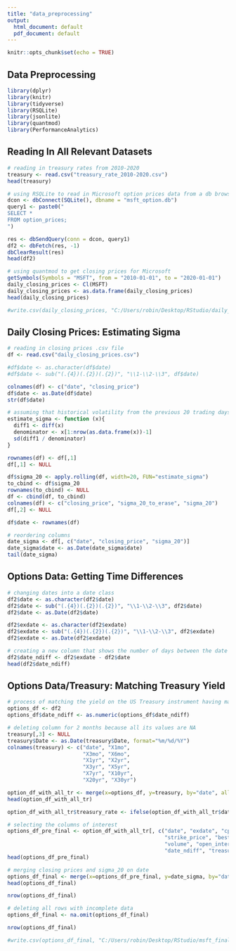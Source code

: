 ---
title: "data_preprocessing"
output:
  html_document: default
  pdf_document: default
---

```{r setup, include=FALSE}
knitr::opts_chunk$set(echo = TRUE)
```

## Data Preprocessing

```{r, echo=TRUE, message=FALSE, warning=FALSE}
library(dplyr)
library(knitr)
library(tidyverse)
library(RSQLite)
library(jsonlite)
library(quantmod)
library(PerformanceAnalytics)
```

## Reading In All Relevant Datasets

```{r, echo=TRUE, message=FALSE, warning=FALSE}
# reading in treasury rates from 2010-2020
treasury <- read.csv("treasury_rate_2010-2020.csv")
head(treasury)

# using RSQLite to read in Microsoft option prices data from a db browser
dcon <- dbConnect(SQLite(), dbname = "msft_option.db")
query1 <- paste0("
SELECT *
FROM option_prices;
")

res <- dbSendQuery(conn = dcon, query1)
df2 <- dbFetch(res, -1)
dbClearResult(res)
head(df2)

# using quantmod to get closing prices for Microsoft
getSymbols(Symbols = "MSFT", from = "2010-01-01", to = "2020-01-01")
daily_closing_prices <- Cl(MSFT)
daily_closing_prices <- as.data.frame(daily_closing_prices)
head(daily_closing_prices)

#write.csv(daily_closing_prices, "C:/Users/robin/Desktop/RStudio/daily_closing_prices.csv")
```
## Daily Closing Prices: Estimating Sigma

```{r, echo=TRUE, message=FALSE, warning=FALSE}
# reading in closing prices .csv file
df <- read.csv("daily_closing_prices.csv")

#df$date <- as.character(df$date)
#df$date <- sub("(.{4})(.{2})(.{2})", "\\1-\\2-\\3", df$date)

colnames(df) <- c("date", "closing_price")
df$date <- as.Date(df$date)
str(df$date)

# assuming that historical volatility from the previous 20 trading days (approximately one trading month) is representative of the volatility over the life of the option
estimate_sigma <- function (x){
  diff1 <- diff(x)
  denominator <- x[1:nrow(as.data.frame(x))-1]
  sd(diff1 / denominator)
}

rownames(df) <- df[,1]
df[,1] <- NULL

df$sigma_20 <- apply.rolling(df, width=20, FUN="estimate_sigma")
to_cbind <- df$sigma_20
rownames(to_cbind) <- NULL
df <- cbind(df, to_cbind)
colnames(df) <- c("closing_price", "sigma_20_to_erase", "sigma_20")
df[,2] <- NULL

df$date <- rownames(df)

# reordering columns
date_sigma <- df[, c("date", "closing_price", "sigma_20")]
date_sigma$date <- as.Date(date_sigma$date)
tail(date_sigma)
```

## Options Data: Getting Time Differences

```{r, echo=TRUE, message=FALSE, warning=FALSE}
# changing dates into a date class
df2$date <- as.character(df2$date)
df2$date <- sub("(.{4})(.{2})(.{2})", "\\1-\\2-\\3", df2$date)
df2$date <- as.Date(df2$date)

df2$exdate <- as.character(df2$exdate)
df2$exdate <- sub("(.{4})(.{2})(.{2})", "\\1-\\2-\\3", df2$exdate)
df2$exdate <- as.Date(df2$exdate)

# creating a new column that shows the number of days between the date the option was purchased and the expiration date  
df2$date_ndiff <- df2$exdate - df2$date
head(df2$date_ndiff)
```

## Options Data/Treasury: Matching Treasury Yield

```{r, echo=TRUE, message=FALSE, warning=FALSE}
# process of matching the yield on the US Treasury instrument having maturity closest to the time until expiration of each option, a widely accepted options trading practice
options_df <- df2
options_df$date_ndiff <- as.numeric(options_df$date_ndiff)

# deleting column for 2 months because all its values are NA
treasury[,3] <- NULL
treasury$Date <- as.Date(treasury$Date, format="%m/%d/%Y")
colnames(treasury) <- c("date", "X1mo", 
                        "X3mo", "X6mo", 
                        "X1yr", "X2yr", 
                        "X3yr", "X5yr", 
                        "X7yr", "X10yr", 
                        "X20yr", "X30yr")

option_df_with_all_tr <- merge(x=options_df, y=treasury, by="date", all.x=TRUE)
head(option_df_with_all_tr)

option_df_with_all_tr$treasury_rate <- ifelse(option_df_with_all_tr$date_ndiff <= 45, option_df_with_all_tr$X1mo, ifelse(option_df_with_all_tr$date_ndiff <= 135, option_df_with_all_tr$X3mo, ifelse(option_df_with_all_tr$date_ndiff <= 270, option_df_with_all_tr$X6mo, ifelse(option_df_with_all_tr$date_ndiff <= 547, option_df_with_all_tr$X1yr, ifelse(option_df_with_all_tr$date_ndiff <= 912, option_df_with_all_tr$X2yr, ifelse(option_df_with_all_tr$date_ndiff <= 1460, option_df_with_all_tr$X3yr, ifelse(option_df_with_all_tr$date_ndiff <= 2190, option_df_with_all_tr$X5yr, ifelse(option_df_with_all_tr$date_ndiff <= 3102, option_df_with_all_tr$X7yr, ifelse(option_df_with_all_tr$date_ndiff <= 3975, option_df_with_all_tr$X10yr, ifelse(option_df_with_all_tr$date_ndiff <= 6625, option_df_with_all_tr$X20yr, ifelse(option_df_with_all_tr$date_ndiff > 6625, option_df_with_all_tr$X30yr, NA)))))))))))

# selecting the columns of interest
options_df_pre_final <- option_df_with_all_tr[, c("date", "exdate", "cp_flag", 
                                                  "strike_price", "best_bid", "best_offer", 
                                                  "volume", "open_interest", "impl_volatility", 
                                                  "date_ndiff", "treasury_rate")]
head(options_df_pre_final)

# merging closing prices and sigma_20 on date
options_df_final <- merge(x=options_df_pre_final, y=date_sigma, by="date", all.x = TRUE)
head(options_df_final)

nrow(options_df_final)

# deleting all rows with incomplete data
options_df_final <- na.omit(options_df_final)

nrow(options_df_final)

#write.csv(options_df_final, "C:/Users/robin/Desktop/RStudio/msft_final_df2.csv")
```